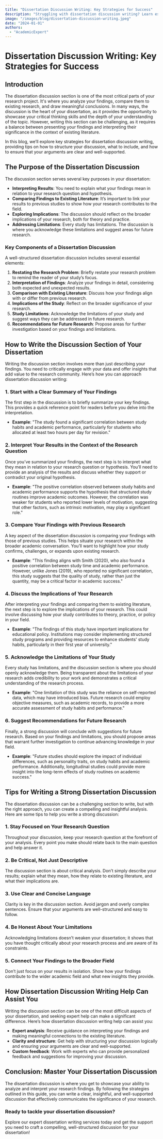 ```yaml
---
title: "Dissertation Discussion Writing: Key Strategies for Success"
description: "Struggling with dissertation discussion writing? Learn essential tips and strategies to effectively discuss your research findings and make a compelling argument."
image: "/images/blog/dissertation-discussion-writing.jpeg"
date: "2024-01-01"
authors:
  - "AcademicExpert"
---
```


# Dissertation Discussion Writing: Key Strategies for Success

## Introduction

The dissertation discussion section is one of the most critical parts of your research project. It's where you analyze your findings, compare them to existing research, and draw meaningful conclusions. In many ways, the discussion is the heart of your dissertation, as it provides the opportunity to showcase your critical thinking skills and the depth of your understanding of the topic. However, writing this section can be challenging, as it requires a balance between presenting your findings and interpreting their significance in the context of existing literature.

In this blog, we’ll explore key strategies for dissertation discussion writing, providing tips on how to structure your discussion, what to include, and how to ensure that your arguments are clear and well-supported.

## The Purpose of the Dissertation Discussion

The discussion section serves several key purposes in your dissertation:

- **Interpreting Results**: You need to explain what your findings mean in relation to your research question and hypothesis.
- **Comparing Findings to Existing Literature**: It’s important to link your results to previous studies to show how your research contributes to the field.
- **Exploring Implications**: The discussion should reflect on the broader implications of your research, both for theory and practice.
- **Addressing Limitations**: Every study has limitations. The discussion is where you acknowledge these limitations and suggest areas for future research.

### Key Components of a Dissertation Discussion

A well-structured dissertation discussion includes several essential elements:

1. **Restating the Research Problem**: Briefly restate your research problem to remind the reader of your study’s focus.
2. **Interpretation of Findings**: Analyze your findings in detail, considering both expected and unexpected results.
3. **Comparison with Existing Literature**: Discuss how your findings align with or differ from previous research.
4. **Implications of the Study**: Reflect on the broader significance of your research.
5. **Study Limitations**: Acknowledge the limitations of your study and suggest ways they can be addressed in future research.
6. **Recommendations for Future Research**: Propose areas for further investigation based on your findings and limitations.

## How to Write the Discussion Section of Your Dissertation

Writing the discussion section involves more than just describing your findings. You need to critically engage with your data and offer insights that add value to the research community. Here’s how you can approach dissertation discussion writing:

### 1. Start with a Clear Summary of Your Findings

The first step in the discussion is to briefly summarize your key findings. This provides a quick reference point for readers before you delve into the interpretation.

- **Example**: "The study found a significant correlation between study habits and academic performance, particularly for students who allocated at least two hours per day for revision."

### 2. Interpret Your Results in the Context of the Research Question

Once you’ve summarized your findings, the next step is to interpret what they mean in relation to your research question or hypothesis. You’ll need to provide an analysis of the results and discuss whether they support or contradict your original hypothesis.

- **Example**: "The positive correlation observed between study habits and academic performance supports the hypothesis that structured study routines improve academic outcomes. However, the correlation was weaker for students who reported lower levels of motivation, suggesting that other factors, such as intrinsic motivation, may play a significant role."

### 3. Compare Your Findings with Previous Research

A key aspect of the dissertation discussion is comparing your findings with those of previous studies. This helps situate your research within the broader academic conversation. You’ll want to highlight how your study confirms, challenges, or expands upon existing research.

- **Example**: "This finding aligns with Smith (2020), who also found a positive correlation between study time and academic performance. However, unlike Jones (2019), who reported no significant correlation, this study suggests that the quality of study, rather than just the quantity, may be a critical factor in academic success."

### 4. Discuss the Implications of Your Research

After interpreting your findings and comparing them to existing literature, the next step is to explore the implications of your research. This could involve discussing how your study contributes to theory, practice, or policy in your field.

- **Example**: "The findings of this study have important implications for educational policy. Institutions may consider implementing structured study programs and providing resources to enhance students' study habits, particularly in their first year of university."

### 5. Acknowledge the Limitations of Your Study

Every study has limitations, and the discussion section is where you should openly acknowledge them. Being transparent about the limitations of your research adds credibility to your work and demonstrates a critical understanding of the research process.

- **Example**: "One limitation of this study was the reliance on self-reported data, which may have introduced bias. Future research could employ objective measures, such as academic records, to provide a more accurate assessment of study habits and performance."

### 6. Suggest Recommendations for Future Research

Finally, a strong discussion will conclude with suggestions for future research. Based on your findings and limitations, you should propose areas that warrant further investigation to continue advancing knowledge in your field.

- **Example**: "Future studies should explore the impact of individual differences, such as personality traits, on study habits and academic performance. Additionally, longitudinal studies could provide more insight into the long-term effects of study routines on academic success."

## Tips for Writing a Strong Dissertation Discussion

The dissertation discussion can be a challenging section to write, but with the right approach, you can create a compelling and insightful analysis. Here are some tips to help you write a strong discussion:

### 1. Stay Focused on Your Research Question

Throughout your discussion, keep your research question at the forefront of your analysis. Every point you make should relate back to the main question and help answer it.

### 2. Be Critical, Not Just Descriptive

The discussion section is about critical analysis. Don’t simply describe your results; explain what they mean, how they relate to existing literature, and what their implications are.

### 3. Use Clear and Concise Language

Clarity is key in the discussion section. Avoid jargon and overly complex sentences. Ensure that your arguments are well-structured and easy to follow.

### 4. Be Honest About Your Limitations

Acknowledging limitations doesn’t weaken your dissertation; it shows that you have thought critically about your research process and are aware of its constraints.

### 5. Connect Your Findings to the Broader Field

Don’t just focus on your results in isolation. Show how your findings contribute to the wider academic field and what new insights they provide.

## How Dissertation Discussion Writing Help Can Assist You

Writing the discussion section can be one of the most difficult aspects of your dissertation, and seeking expert help can make a significant difference. Here’s how dissertation discussion writing help can assist you:

- **Expert analysis**: Receive guidance on interpreting your findings and making meaningful connections to the existing literature.
- **Clarity and structure**: Get help with structuring your discussion logically and ensuring your arguments are clear and well-supported.
- **Custom feedback**: Work with experts who can provide personalized feedback and suggestions for improving your discussion.

## Conclusion: Master Your Dissertation Discussion

The dissertation discussion is where you get to showcase your ability to analyze and interpret your research findings. By following the strategies outlined in this guide, you can write a clear, insightful, and well-supported discussion that effectively communicates the significance of your research.

### Ready to tackle your dissertation discussion?

Explore our expert dissertation writing services today and get the support you need to craft a compelling, well-structured discussion for your dissertation!
